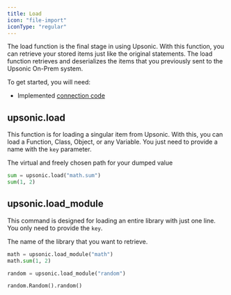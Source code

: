 ```yaml
---
title: Load
icon: "file-import"
iconType: "regular"
---
```


The load function is the final stage in using Upsonic. With this function, you can retrieve your stored items just like the original statements. The load function retrieves and deserializes the items that you previously sent to the Upsonic On-Prem system.

To get started, you will need:

- Implemented [connection code](/client/getting_started/connection)



## upsonic.load

This function is for loading a singular item from Upsonic. With this, you can load a Function, Class, Object, or any Variable. You just need to provide a name with the `key` parameter.

<ParamField path="key" type="string">
  The virtual and freely chosen path for your dumped value
</ParamField>

```python
sum = upsonic.load("math.sum")
sum(1, 2)
```



## upsonic.load_module

This command is designed for loading an entire library with just one line. You only need to provide the `key`.

<ParamField path="key" type="string">
  The name of the library that you want to retrieve.
</ParamField>



```python
math = upsonic.load_module("math")
math.sum(1, 2)

random = upsonic.load_module("random")

random.Random().random()
```
